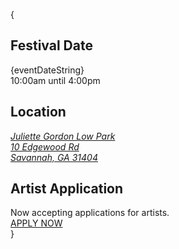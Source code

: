 

{
<div className={clsx(`grid md:grid-cols-3 gap-4 p-3 pl-[24px] w-[100vw] md:w-auto`, props.className)}>
    <div className='pl-[12px]'>
        <h2 className='uppercase'><CiCalendarDate/> Festival Date</h2>
        <div>
            {eventDateString}<br/>
            10:00am until 4:00pm
        </div>
    </div>
    <div className='pl-[12px]'>
        <h2 className='uppercase'><MdLocationPin/> Location</h2>
        <address>
            <a href='https://maps.app.goo.gl/bzvrR3X1hCpNhFjB6'>
                Juliette Gordon Low Park<br/>
                10 Edgewood Rd<br/>
                Savannah, GA 31404
            </a>
        </address>
    </div>
    <div className='pl-[12px]'>
        <h2 className='uppercase'><IoEnterOutline/> Artist Application</h2>
        <div>
            Now accepting applications for artists.<br />
            <a
                href='/apply#registration'
                >APPLY NOW</a>
        </div>
    </div>
</div>
}
